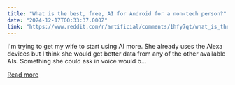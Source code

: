 ```yaml
---
title: "What is the best, free, AI for Android for a non-tech person?"
date: "2024-12-17T00:33:37.000Z"
link: "https://www.reddit.com/r/artificial/comments/1hfy7qt/what_is_the_best_free_ai_for_android_for_a/"
---
```


I'm trying to get my wife to start using AI more. She already uses the Alexa devices but I think she would get better data from any of the other available AIs. Something she could ask in voice would b...

[Read more](https://www.reddit.com/r/artificial/comments/1hfy7qt/what_is_the_best_free_ai_for_android_for_a/)
